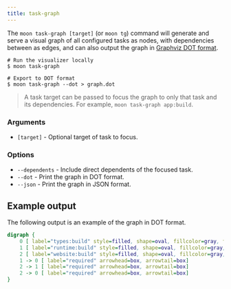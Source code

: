 ```yaml
---
title: task-graph
---
```



<VersionLabel version="1.30.0" header />

The `moon task-graph [target]` (or `moon tg`) command will generate and serve a visual graph of all
configured tasks as nodes, with dependencies between as edges, and can also output the graph in
[Graphviz DOT format](https://graphviz.org/doc/info/lang.html).

```shell
# Run the visualizer locally
$ moon task-graph

# Export to DOT format
$ moon task-graph --dot > graph.dot
```

> A task target can be passed to focus the graph to only that task and its dependencies. For
> example, `moon task-graph app:build`.

### Arguments

- `[target]` - Optional target of task to focus.

### Options

- `--dependents` - Include direct dependents of the focused task.
- `--dot` - Print the graph in DOT format.
- `--json` - Print the graph in JSON format.

## Example output

The following output is an example of the graph in DOT format.

```dot
digraph {
    0 [ label="types:build" style=filled, shape=oval, fillcolor=gray, fontcolor=black]
    1 [ label="runtime:build" style=filled, shape=oval, fillcolor=gray, fontcolor=black]
    2 [ label="website:build" style=filled, shape=oval, fillcolor=gray, fontcolor=black]
    1 -> 0 [ label="required" arrowhead=box, arrowtail=box]
    2 -> 1 [ label="required" arrowhead=box, arrowtail=box]
    2 -> 0 [ label="required" arrowhead=box, arrowtail=box]
}
```
